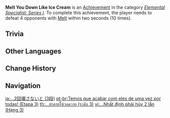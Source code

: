 {{Achievement Infobox
|title        = Melt You Down Like Ice Cream
|id           = 82036
|order id     = 2036
|category     = Elemental Specialist: Series I
|description  = Defeat 4 opponents with [[Melt]] within 2s (×10).
|requirements = 
|primogems    = 20
|tracking     = Tracks the number of times the player defeated 4 opponents in this way.
|topic        = 
|set          = Melt You Down Like Ice Cream
|tier         = 3
|tiers_total  = 3
}}
'''Melt You Down Like Ice Cream''' is an [[Achievement]] in the category ''[[Elemental Specialist: Series I]]''. To complete this achievement, the player needs to defeat 4 opponents with [[Melt]] within two seconds (10 times).

==Trivia==
{{Transclude|Melt You Down Like Ice Cream|Trivia}}
<!--
==Video Guides==
{{EVT
|video1   = 
|caption1 = 
}}
-->

==Other Languages==
{{Transclude|Melt You Down Like Ice Cream|Other Languages}}

==Change History==
{{Change History|1.0}}
<!--
==References==
{{Reflist}}
-->
==Navigation==
{{Achievement Navbox}}

[[ja:…2回壊さないと (3段)]]
[[pt-br:Temos que acabar com eles de uma vez por todas! (Etapa 3)]]
[[th:...ทำลายให้วอดวาย (ระดับ 3)]]
[[vi:...Nhất định phải hủy 2 lần (Hạng 3)]]